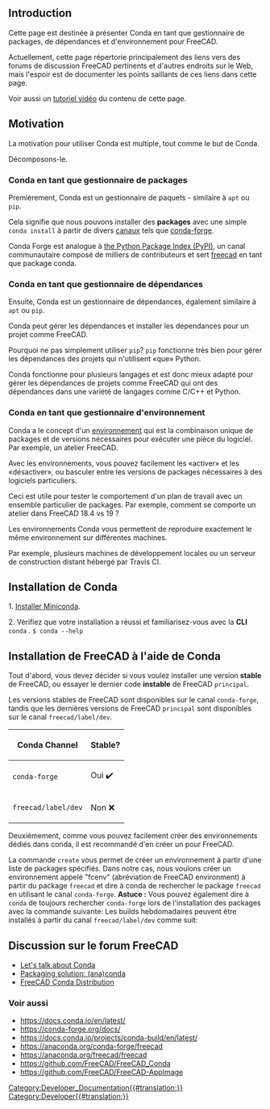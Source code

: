 <languages/>

==Introduction==

{{TOCright}}

Cette page est destinée à présenter Conda en tant que gestionnaire de packages, de dépendances et d'environnement pour FreeCAD.

Actuellement, cette page répertorie principalement des liens vers des forums de discussion FreeCAD pertinents et d'autres endroits sur le Web, mais l'espoir est de documenter les points saillants de ces liens dans cette page.

Voir aussi un [https://www.youtube.com/watch?v=sCs8xlrw2nM tutoriel vidéo] du contenu de cette page.

==Motivation==

La motivation pour utiliser Conda est multiple, tout comme le but de Conda.

Décomposons-le.

<span id="Conda_as_a_Package_Manager"></span>
=== Conda en tant que gestionnaire de packages ===

Premièrement, Conda est un gestionnaire de paquets - similaire à <code>apt</code> ou <code>pip</code>.

Cela signifie que nous pouvons installer des '''packages''' avec une simple <code>conda install</code> à partir de divers [https://docs.conda.io/projects/conda/en/latest/user-guide/concepts/channels.html#what-is-a-conda-channel canaux] tels que [https://conda-forge.org/ conda-forge].

Conda Forge est analogue à [https://pypi.org/ the Python Package Index (PyPI)], un canal communautaire composé de milliers de contributeurs et sert [https://anaconda.org/conda-forge/freecad freecad ] en tant que package conda.

<span id="Conda_as_a_Dependency_Manager"></span>
=== Conda en tant que gestionnaire de dépendances ===

Ensuite, Conda est un gestionnaire de dépendances, également similaire à <code>apt</code> ou <code>pip</code>.

Conda peut gérer les dépendances et installer les dépendances pour un projet comme FreeCAD.

Pourquoi ne pas simplement utiliser <code>pip</code>? <code>pip</code> fonctionne très bien pour gérer les dépendances des projets qui n'utilisent «que» Python.

Conda fonctionne pour plusieurs langages et est donc mieux adapté pour gérer les dépendances de projets comme FreeCAD qui ont des dépendances dans une variété de langages comme C/C++ et Python.

<span id="Conda_as_a_Environment_Manager"></span>
=== Conda en tant que gestionnaire d'environnement ===

Conda a le concept d'un [https://docs.conda.io/projects/conda/en/latest/user-guide/concepts/environments.html environnement] qui est la combinaison unique de packages et de versions nécessaires pour exécuter une pièce du logiciel. Par exemple, un atelier FreeCAD.

Avec les environnements, vous pouvez facilement les «activer» et les «désactiver», ou basculer entre les versions de packages nécessaires à des logiciels particuliers.

Ceci est utile pour tester le comportement d'un plan de travail avec un ensemble particulier de packages. Par exemple, comment se comporte un atelier dans FreeCAD 18.4 vs 19 ?

Les environnements Conda vous permettent de reproduire exactement le même environnement sur différentes machines.

Par exemple, plusieurs machines de développement locales ou un serveur de construction distant hébergé par Travis CI.

<span id="Installing_Conda"></span>
==Installation de Conda==

1. [https://docs.conda.io/en/latest/miniconda.html Installer Miniconda].

2. Vérifiez que votre installation a réussi et familiarisez-vous avec la '''CLI''' <code>conda</code> .
<code>
$ conda --help
</code>
<span id="Installing_FreeCAD_Using_Conda"></span>
== Installation de FreeCAD à l'aide de Conda ==

Tout d'abord, vous devez décider si vous voulez installer une version '''stable''' de FreeCAD, ou essayer le dernier code '''instable''' de FreeCAD <code>principal</code>.

Les versions stables de FreeCAD sont disponibles sur le canal <code>conda-forge</code>, tandis que les dernières versions de FreeCAD <code>principal</code> sont disponibles sur le canal <code>freecad/label/dev</code>.

{| class="wikitable"
|-
! Conda Channel !! Stable?
|-
| <code>conda-forge</code> || Oui ✔️
|-
| <code>freecad/label/dev</code> || Non ❌
|}

Deuxièmement, comme vous pouvez facilement créer des environnements dédiés dans conda, il est recommandé d'en créer un pour FreeCAD.

La commande <code>create</code> vous permet de créer un environnement à partir d'une liste de packages spécifiés. Dans notre cas, nous voulons créer un environnement appelé "fcenv" (abréviation de FreeCAD environment) à partir du package <code>freecad</code> et dire à conda de rechercher le package <code>freecad</code> en utilisant le canal <code>conda-forge</code>.
{{Code|code=
conda create --name fcenv --channel conda-forge freecad
}}
'''Astuce :''' Vous pouvez également dire à <code>conda</code> de toujours rechercher <code>conda-forge</code> lors de l'installation des packages avec la commande suivante:
{{Code|code=
conda config --add channels conda-forge
}}
Les builds hebdomadaires peuvent être installés à partir du canal <code>freecad/label/dev</code> comme suit:
{{Code|code=
conda create --name fcenv-dev --channel freecad/label/dev freecad
}}

<span id="FreeCAD_Forum_Discussion"></span>
==Discussion sur le forum FreeCAD==

<div class="mw-translate-fuzzy">
* [https://forum.freecadweb.org/viewtopic.php?t=39656 Let's talk about Conda]
* [https://forum.freecadweb.org/viewtopic.php?f=10&t=15197 Packaging solution: (ana)conda]
* [https://forum.freecadweb.org/viewtopic.php?f=8&t=45582 FreeCAD Conda Distribution]
</div>

<span id="See_Also"></span>
===Voir aussi===

* https://docs.conda.io/en/latest/
* https://conda-forge.org/docs/
* https://docs.conda.io/projects/conda-build/en/latest/
* https://anaconda.org/conda-forge/freecad
* https://anaconda.org/freecad/freecad
* https://github.com/FreeCAD/FreeCAD_Conda
* https://github.com/FreeCAD/FreeCAD-AppImage

[[Category:Developer_Documentation{{#translation:}}]]
[[Category:Developer{{#translation:}}]]